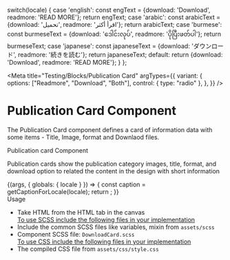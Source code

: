 
  switch(locale) {
    case 'english': const engText = {download: 'Download', readmore: 'READ MORE'}; return engText;
    case 'arabic': const arabicText = {download: 'تحميل', readmore: 'اقرأ أكثر'}; return arabicText;
    case 'burmese': const burmeseText = {download: 'ဒေါင်းလုပ်', readmore: 'ပိုပြီးဖတ်ပါ'}; return burmeseText;
    case 'japanese': const japaneseText = {download: 'ダウンロード', readmore: '続きを読む'}; return japaneseText;
    default:
      return {download: 'Download', readmore: 'READ MORE'};
  }
};

<Meta title="Testing/Blocks/Publication Card"
  argTypes={{
    variant: {
      options: ["Readmore", "Download", "Both"],
      control: { type: "radio" },
    },
  }}
 />

<style>{`
 .subheading {
    font-weight: 700;
    font-size: 20px;
    color: #031c2d;
    line-height: 24px;
    margin-bottom: 12px;
    margin-top: 15px;
  }
  .subheading2 {
    font-weight: 700;
    font-size: 16px;
    color: #031c2d;
    line-height: 24px;
    margin-bottom: 12px;
    margin-top: 10px;
    text-decoration: underline;
  }
  .css-1h4ytzj code {
    padding-right: 10px;
    width: 100%;
    font-size: 14px;
    line-height: 16px;
    background: black;
  }
  div[id^="story--molecules-blocks-download-card"] {
    align-items: center;
    margin: 30px 0;
  }

`}</style>

# Publication Card Component

The Publication Card component defines a card of information data with some items -  Title, Image, format and Downlaod files. 

<div className="subheading2">Publication card Component </div>

<p>Publication cards show the publication category images, title, format, and download option to related the content in the design with short information</p>

<Story name="Publication card" >
  {(args, { globals: { locale } }) => {
    const caption = getCaptionForLocale(locale);
    return <PublicationCard 
      download={caption.download} readmore={caption.readmore} image {...args} 
    ></PublicationCard>;
  }}
</Story>

<div className="subheading">Usage</div>
<ul>
  <li>Take HTML from the HTML tab in the canvas</li>
  <u>To use SCSS include the following files in your implementation</u>
  <li>Include the common SCSS files like variables, mixin from <code>assets/scss</code></li>
  <li>Component SCSS file: <code>DownloadCard.scss</code></li>
  <u>To use CSS include the following files in your implementation</u>
  <li>The compiled CSS file from <code>assets/css/style.css</code></li>
</ul>
